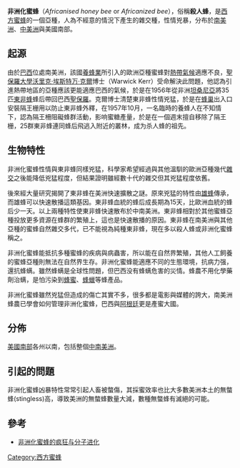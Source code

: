 {{Subspeciesbox
| name = 非洲化蜜蜂
| image = Apis mellifera scutellata.jpg
| image_width = 250px
| status = G5
| status_system = TNC
| genus = Apis
| species link = 西方蜜蜂
| species = mellifera
| subspecies = hybrids
}}
'''非洲化蜜蜂'''（''Africanised honey bee'' or ''Africanized bee''），俗稱'''殺人蜂'''，是[[西方蜜蜂|西方蜜蜂]]的一個亞種，人為不經意的情況下產生的雜交種，性情兇暴，分布於[[南美洲|南美洲]]、[[中美洲|中美洲]]與美國南部。

==起源==
由於[[巴西|巴西]]位處南美洲，該國[[養蜂|養蜂業]]所引入的歐洲亞種蜜蜂對[[熱帶氣候|熱帶氣候]]適應不良，[[聖保羅大學|聖保羅大學]][[沃里克·埃斯特万·克爾|沃里克·埃斯特万·克爾]]博士（Warwick Kerr）受命解決此問題，他認為引進熱帶地區的亞種應該更能適應巴西的氣候，於是在1956年從非洲[[坦桑尼亞|坦桑尼亞]]將35匹[[東非蜂|東非蜂]]蜂后帶回巴西[[聖保羅|聖保羅]]。克爾博士清楚東非蜂性情兇猛，於是在[[蜂巢|蜂巢]]出入口安裝隔王栅用以防止東非蜂外釋，在1957年10月，一名臨時的養蜂人在不知情下，認為隔王柵阻礙蜂群活動，影响蜜糖產量，於是在一個週末擅自移除了隔王栅，25群東非蜂連同蜂后飛逃入附近的叢林，成为杀人蜂的祖先。

==生物特性==
非洲化蜜蜂性情與東非蜂同樣兇猛，科學家希望經過與其他溫馴的歐洲亞種幾代[[雜交|雜交]]之後能降低兇猛程度，但結果證明雖經數十代的雜交但其兇猛程度依舊。

後來經大量研究揭開了東非蜂在美洲快速擴散之謎。原來兇猛的特性由[[雄蜂|雄蜂]]傳承，而雄蜂可以快速散播這類基因。東非蜂血統的蜂后成長期為15天，比歐洲血統的蜂后少一天。以上兩種特性使東非蜂快速散布於中南美洲。東非蜂相對於其他蜜蜂亞種投放更多資源在蜂群的繁殖上，這也是快速散播的原因。東非蜂在南美洲與其他亞種的蜜蜂自然雜交多代，已不能視為純種東非蜂，現在多以殺人蜂或非洲化蜜蜂稱之。

非洲化蜜蜂能抵抗多種蜜蜂的疾病與病蟲害，所以能在自然界繁殖，其他人工飼養的蜜蜂亞種則無法在自然界生存。非洲化蜜蜂能適應不同的生態環境，抗病力强，還抗蜂螨。雖然蜂螨是全球性問題，但巴西没有蜂螨危害的災情。蜂農不用化學藥劑治螨，是怕污染到[[蜂蜜|蜂蜜]]、[[蜂蠟|蜂蠟]]等蜂產品。

非洲化蜜蜂雖然兇猛但造成的傷亡其實不多，很多都是電影與媒體的誇大，南美洲蜂農已學會如何管理非洲化蜜蜂，巴西與[[阿根廷|阿根廷]]更是產蜜大國。

==分佈==
[[美國南部|美國南部]]各州以南，包括整個[[中南美洲|中南美洲]]。

==引起的問題==
非洲化蜜蜂凶暴特性常常引起人畜被螫傷，其採蜜效率也比大多數美洲本土的無螫蜂(stingless)高，導致美洲的無螫蜂數量大減，數種無螫蜂有滅絕的可能。

==參考==
*[http://www.ebiotrade.com/newsf/2008-2/2008226171731.htm 非洲化蜜蜂的疯狂与分子进化]
{{BeeColonyMemberTypes}}
[[Category:西方蜜蜂|Category:西方蜜蜂]]